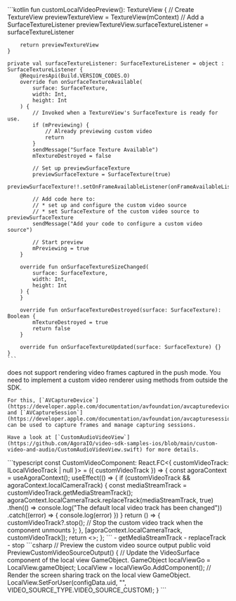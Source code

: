 <PlatformWrapper platform="android">
    ```kotlin
    fun customLocalVideoPreview(): TextureView {
        // Create TextureView
        previewTextureView = TextureView(mContext)
        // Add a SurfaceTextureListener
        previewTextureView.surfaceTextureListener = surfaceTextureListener

        return previewTextureView
    }

    private val surfaceTextureListener: SurfaceTextureListener = object : SurfaceTextureListener {
        @RequiresApi(Build.VERSION_CODES.O)
        override fun onSurfaceTextureAvailable(
            surface: SurfaceTexture,
            width: Int,
            height: Int
        ) {
            // Invoked when a TextureView's SurfaceTexture is ready for use.
            if (mPreviewing) {
                // Already previewing custom video
                return
            }
            sendMessage("Surface Texture Available")
            mTextureDestroyed = false

            // Set up previewSurfaceTexture
            previewSurfaceTexture = SurfaceTexture(true)
            previewSurfaceTexture!!.setOnFrameAvailableListener(onFrameAvailableListener)

            // Add code here to:
            // * set up and configure the custom video source
            // * set SurfaceTexture of the custom video source to previewSurfaceTexture
            sendMessage("Add your code to configure a custom video source")

            // Start preview
            mPreviewing = true
        }

        override fun onSurfaceTextureSizeChanged(
            surface: SurfaceTexture,
            width: Int,
            height: Int
        ) {
        }

        override fun onSurfaceTextureDestroyed(surface: SurfaceTexture): Boolean {
            mTextureDestroyed = true
            return false
        }

        override fun onSurfaceTextureUpdated(surface: SurfaceTexture) {}
    }
    ```
</PlatformWrapper>
<PlatformWrapper platform="ios, macos">
    <Vg k="VSDK" /> does not support rendering video frames captured in the push mode. You need to implement a custom video renderer using methods from outside the SDK.

    For this, [`AVCaptureDevice`](https://developer.apple.com/documentation/avfoundation/avcapturedevice) and [`AVCaptureSession`](https://developer.apple.com/documentation/avfoundation/avcapturesession) can be used to capture frames and manage capturing sessions.

    Have a look at [`CustomAudioVideoView`](https://github.com/AgoraIO/video-sdk-samples-ios/blob/main/custom-video-and-audio/CustomAudioVideoView.swift) for more details.
</PlatformWrapper>
<PlatformWrapper platform="react-js">
    ```typescript
    const CustomVideoComponent: React.FC<{ customVideoTrack: ILocalVideoTrack | null }> = ({ customVideoTrack }) => {
        const agoraContext = useAgoraContext();
        useEffect(() => {
            if (customVideoTrack && agoraContext.localCameraTrack) {
                const mediaStreamTrack = customVideoTrack.getMediaStreamTrack();
                agoraContext.localCameraTrack.replaceTrack(mediaStreamTrack, true)
                .then(() => console.log("The default local video track has been changed"))
                .catch((error) => { console.log(error) })
            }
            return () => {
                customVideoTrack?.stop(); // Stop the custom video track when the component unmounts
            };
        }, [agoraContext.localCameraTrack, customVideoTrack]);
        return <></>;
    };
    ```
    - <Link to="{{Global.API_REF_WEB_ROOT}}/interfaces/ilocalvideotrack.html#getmediastreamtrack">getMediaStreamTrack</Link>
    - <Link to="{{Global.API_REF_WEB_ROOT}}/interfaces/ilocalvideotrack.html#replacetrack">replaceTrack</Link>
    - <Link to="{{Global.API_REF_WEB_ROOT}}/interfaces/ilocalvideotrack.html#stop">stop</Link>

</PlatformWrapper>
<PlatformWrapper platform="unity">
    ```csharp
    // Preview the custom video source output
    public void PreviewCustomVideoSourceOutput()
    {
        // Update the VideoSurface component of the local view GameObject.
        GameObject localViewGo = LocalView.gameObject;
        LocalView = localViewGo.AddComponent<VideoSurface>();
        // Render the screen sharing track on the local view GameObject.
        LocalView.SetForUser(configData.uid, "", VIDEO_SOURCE_TYPE.VIDEO_SOURCE_CUSTOM);
    }
    ```
</PlatformWrapper>